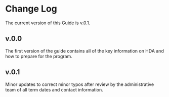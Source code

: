 # Change Log {#change-log}

The current version of this Guide is v.0.1.


## v.0.0

The first version of the guide contains all of the key information on HDA and how to prepare for the program.

## v.0.1

Minor updates to correct minor typos after review by the administrative team of all term dates and contact information.